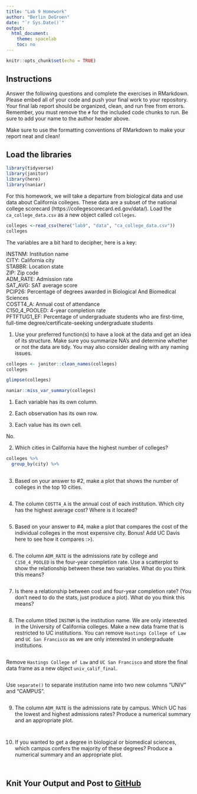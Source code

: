 ```yaml
---
title: "Lab 9 Homework"
author: "Berlin DeGroen"
date: "`r Sys.Date()`"
output:
  html_document:
    theme: spacelab
    toc: no
---
```


```r
knitr::opts_chunk$set(echo = TRUE)
```

## Instructions
Answer the following questions and complete the exercises in RMarkdown. Please embed all of your code and push your final work to your repository. Your final lab report should be organized, clean, and run free from errors. Remember, you must remove the `#` for the included code chunks to run. Be sure to add your name to the author header above.  

Make sure to use the formatting conventions of RMarkdown to make your report neat and clean!  

## Load the libraries
```r
library(tidyverse)
library(janitor)
library(here)
library(naniar)
``` 

For this homework, we will take a departure from biological data and use data about California colleges. These data are a subset of the national college scorecard (https://collegescorecard.ed.gov/data/). Load the `ca_college_data.csv` as a new object called `colleges`.
```r
colleges <-read_csv(here("lab9", "data", "ca_college_data.csv"))
colleges
```

The variables are a bit hard to decipher, here is a key:  

INSTNM: Institution name  
CITY: California city  
STABBR: Location state  
ZIP: Zip code  
ADM_RATE: Admission rate  
SAT_AVG: SAT average score  
PCIP26: Percentage of degrees awarded in Biological And Biomedical Sciences  
COSTT4_A: Annual cost of attendance  
C150_4_POOLED: 4-year completion rate  
PFTFTUG1_EF: Percentage of undergraduate students who are first-time, full-time degree/certificate-seeking undergraduate students  

1. Use your preferred function(s) to have a look at the data and get an idea of its structure. Make sure you summarize NA's and determine whether or not the data are tidy. You may also consider dealing with any naming issues.
```r
colleges <- janitor::clean_names(colleges)
colleges
```

```r
glimpse(colleges)
```

```r
naniar::miss_var_summary(colleges)
```

1) Each variable has its own column.



2) Each observation has its own row.



3) Each value has its own cell.

No.



2. Which cities in California have the highest number of colleges?
```r
colleges %>% 
  group_by(city) %>%
  
```

3. Based on your answer to #2, make a plot that shows the number of colleges in the top 10 cities.
```r

```

4. The column `COSTT4_A` is the annual cost of each institution. Which city has the highest average cost? Where is it located?
```r

```

5. Based on your answer to #4, make a plot that compares the cost of the individual colleges in the most expensive city. Bonus! Add UC Davis here to see how it compares :>).
```r

```

6. The column `ADM_RATE` is the admissions rate by college and `C150_4_POOLED` is the four-year completion rate. Use a scatterplot to show the relationship between these two variables. What do you think this means?
```r

```

7. Is there a relationship between cost and four-year completion rate? (You don't need to do the stats, just produce a plot). What do you think this means?
```r

```

8. The column titled `INSTNM` is the institution name. We are only interested in the University of California colleges. Make a new data frame that is restricted to UC institutions. You can remove `Hastings College of Law` and `UC San Francisco` as we are only interested in undergraduate institutions.
```r

```

Remove `Hastings College of Law` and `UC San Francisco` and store the final data frame as a new object `univ_calif_final`.
```r

```

Use `separate()` to separate institution name into two new columns "UNIV" and "CAMPUS".
```r

```

9. The column `ADM_RATE` is the admissions rate by campus. Which UC has the lowest and highest admissions rates? Produce a numerical summary and an appropriate plot.
```r

```

```r

```

10. If you wanted to get a degree in biological or biomedical sciences, which campus confers the majority of these degrees? Produce a numerical summary and an appropriate plot.
```r

```

```r

```

## Knit Your Output and Post to [GitHub](https://github.com/FRS417-DataScienceBiologists)